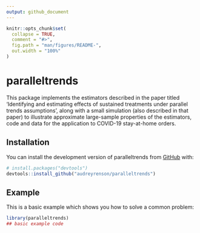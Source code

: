 ```yaml
---
output: github_document
---
```


<!-- README.md is generated from README.Rmd. Please edit that file -->

```r
knitr::opts_chunk$set(
  collapse = TRUE,
  comment = "#>",
  fig.path = "man/figures/README-",
  out.width = "100%"
)
```

# paralleltrends

<!-- badges: start -->
<!-- badges: end -->

This package implements the estimators described in the paper titled 'Identifying and estimating effects of sustained treatments under parallel trends assumptions', along with a small simulation (also described in that paper) to illustrate approximate large-sample properties of the estimators, code and data for the application to COVID-19 stay-at-home orders.

## Installation

You can install the development version of paralleltrends from [GitHub](https://github.com/) with:

``` r
# install.packages("devtools")
devtools::install_github("audreyrenson/paralleltrends")
```

## Example

This is a basic example which shows you how to solve a common problem:

```r
library(paralleltrends)
## basic example code
```
